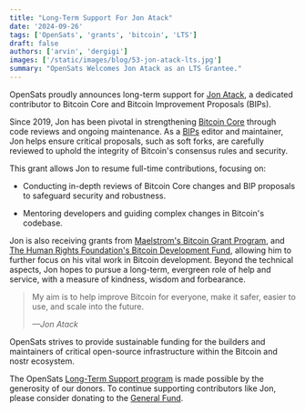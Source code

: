 ```yaml
---
title: "Long-Term Support For Jon Atack"
date: '2024-09-26'
tags: ['OpenSats', 'grants', 'bitcoin', 'LTS']
draft: false
authors: ['arvin', 'dergigi']
images: ['/static/images/blog/53-jon-atack-lts.jpg']
summary: "OpenSats Welcomes Jon Atack as an LTS Grantee."
---
```


OpenSats proudly announces long-term support for [Jon
Atack](https://jonatack.github.io/), a dedicated contributor to Bitcoin Core and
Bitcoin Improvement Proposals (BIPs).

Since 2019, Jon has been pivotal in strengthening [Bitcoin
Core](https://github.com/bitcoin/bitcoin) through code reviews and ongoing
maintenance. As a [BIPs](https://github.com/bitcoin/bips#) editor and
maintainer, Jon helps ensure critical proposals, such as soft forks, are
carefully reviewed to uphold the integrity of Bitcoin's consensus rules and
security.

This grant allows Jon to resume full-time contributions, focusing on:

- Conducting in-depth reviews of Bitcoin Core changes and BIP proposals to
  safeguard security and robustness.

- Mentoring developers and guiding complex changes in Bitcoin's codebase.

Jon is also receiving grants from [Maelstrom's Bitcoin Grant
Program](https://maelstrom.fund/bitcoin-grant-program/), and [The Human Rights
Foundation's Bitcoin Development Fund](https://hrf.org/devfund), allowing him to
further focus on his vital work in Bitcoin development. Beyond the technical
aspects, Jon hopes to pursue a long-term, evergreen role of help and service,
with a measure of kindness, wisdom and forbearance.

>My aim is to help improve Bitcoin for everyone, make it safer, easier to use,
>and scale into the future.
>
><cite>—Jon Atack</cite>

OpenSats strives to provide sustainable funding for the builders and maintainers
of critical open-source infrastructure within the Bitcoin and nostr ecosystem.

The OpenSats [Long-Term Support
program](/blog/announcing-lts-grant-program-to-support-bitcoin-core-contributors)
is made possible by the generosity of our donors. To continue supporting
contributors like Jon, please consider donating to the [General
Fund](/funds/general).

<center>
    <DonateToGeneralFundButton/>
</center>
